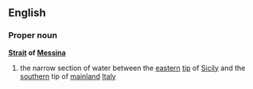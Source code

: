 ==English==
===Proper noun===
{{wikipedia}}
'''[[Strait]] of [[Messina]]'''
#the narrow section of water between the [[eastern]] [[tip]] of [[Sicily]] and the [[southern]] tip of [[mainland]] [[Italy]]